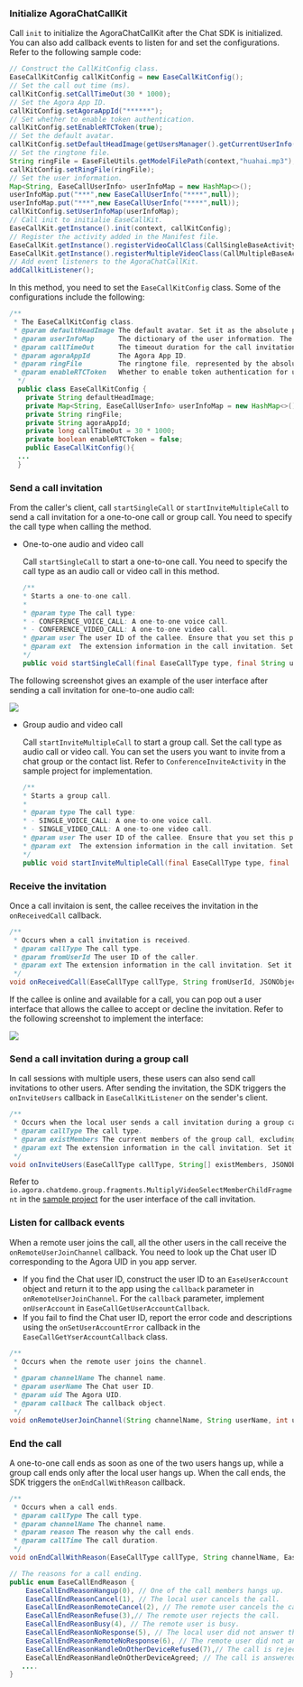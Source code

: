 <PlatformWrapper platform="android">

### Initialize AgoraChatCallKit

Call `init` to initialize the AgoraChatCallKit after the Chat SDK is initialized. You can also add callback events to listen for and set the configurations. Refer to the following sample code:


```java
// Construct the CallKitConfig class.
EaseCallKitConfig callKitConfig = new EaseCallKitConfig();
// Set the call out time (ms).
callKitConfig.setCallTimeOut(30 * 1000);
// Set the Agora App ID.
callKitConfig.setAgoraAppId("******");
// Set whether to enable token authentication.
callKitConfig.setEnableRTCToken(true);
// Set the default avatar.   
callKitConfig.setDefaultHeadImage(getUsersManager().getCurrentUserInfo().getAvatar());
// Set the ringtone file.   
String ringFile = EaseFileUtils.getModelFilePath(context,"huahai.mp3");
callKitConfig.setRingFile(ringFile);
// Set the user information.
Map<String, EaseCallUserInfo> userInfoMap = new HashMap<>();
userInfoMap.put("***",new EaseCallUserInfo("****",null));
userInfoMap.put("***",new EaseCallUserInfo("****",null));
callKitConfig.setUserInfoMap(userInfoMap);
// Call init to initialie EaseCallKit.
EaseCallKit.getInstance().init(context, callKitConfig);
// Register the activity added in the Manifest file.
EaseCallKit.getInstance().registerVideoCallClass(CallSingleBaseActivity.class);
EaseCallKit.getInstance().registerMultipleVideoClass(CallMultipleBaseActivity.class);
// Add event listeners to the AgoraChatCallKit.
addCallkitListener();
```

In this method, you need to set the `EaseCallKitConfig` class. Some of the configurations include the following:

```java
/**
 * The EaseCallKitConfig class. 
 * @param defaultHeadImage The default avatar. Set it as the absolute path of a local file or a URL.
 * @param userInfoMap      The dictionary of the user information. The data format is key-value pairs, where key represents the user ID and value is EaseCallUserInfo.
 * @param callTimeOut      The timeout duration for the call invitation, in miliseconds. The default value is 30 seconds.
 * @param agoraAppId       The Agora App ID.
 * @param ringFile         The ringtone file, represented by the absolute path of a local file.  
 * @param enableRTCToken   Whether to enable token authentication for using the <Vg k="VSDK" /> service. If you enabled token authentication in Agora Console, set this parameter as true. The default value is false. 
  */
  public class EaseCallKitConfig {
    private String defaultHeadImage;
    private Map<String, EaseCallUserInfo> userInfoMap = new HashMap<>();
    private String ringFile;
    private String agoraAppId;
    private long callTimeOut = 30 * 1000;
    private boolean enableRTCToken = false;
   	public EaseCallKitConfig(){
  ...
  }
```

### Send a call invitation

From the caller's client, call `startSingleCall` or `startInviteMultipleCall` to send a call invitation for a one-to-one call or group call. You need to specify the call type when calling the method.

- One-to-one audio and video call

  Call `startSingleCall` to start a one-to-one call. You need to specify the call type as an audio call or video call in this method.

    ```java
    /**
    * Starts a one-to-one call.
    * 
    * @param type The call type:
    * - CONFERENCE_VOICE_CALL: A one-to-one voice call.
    * - CONFERENCE_VIDEO_CALL: A one-to-one video call.
    * @param user The user ID of the callee. Ensure that you set this parameter.
    * @param ext  The extension information in the call invitation. Set it as null if you do not need this information.
    */
    public void startSingleCall(final EaseCallType type, final String user, final Map<String, Object> ext){}
    ```

The following screenshot gives an example of the user interface after sending a call invitation for one-to-one audio call:

<img src="https://web-cdn.agora.io/docs-files/1655258438574" />

- Group audio and video call

  Call `startInviteMultipleCall` to start a group call. Set the call type as audio call or video call. You can set the users you want to invite from a chat group or the contact list. Refer to `ConferenceInviteActivity` in the sample project for implementation.

    ```java
    /**
    * Starts a group call.
    * 
    * @param type The call type:
    * - SINGLE_VOICE_CALL: A one-to-one voice call.
    * - SINGLE_VIDEO_CALL: A one-to-one video call.
    * @param user The user ID of the callee. Ensure that you set this parameter.
    * @param ext  The extension information in the call invitation. Set it as null if you do not need this information.
    */
    public void startInviteMultipleCall(final EaseCallType type, final String[] users, final Map<String, Object> ext) {}
    ```

### Receive the invitation

Once a call invitaion is sent, the callee receives the invitation in the `onReceivedCall` callback.

```java
/**
 * Occurs when a call invitation is received.
 * @param callType The call type.
 * @param fromUserId The user ID of the caller.
 * @param ext The extension information in the call invitation. Set it as null if you do not need this information.
 */
void onReceivedCall(EaseCallType callType, String fromUserId, JSONObject ext);
```

If the callee is online and available for a call, you can pop out a user interface that allows the callee to accept or decline the invitation. Refer to the following screenshot to implement the interface:

<img src="https://web-cdn.agora.io/docs-files/1655258456953" />


### Send a call invitation during a group call

In call sessions with multiple users, these users can also send call invitations to other users. After sending the invitation, the SDK triggers the `onInviteUsers` callback in `EaseCallKitListener` on the sender's client.

```java
/**
 * Occurs when the local user sends a call invitation during a group call.
 * @param callType The call type.
 * @param existMembers The current members of the group call, excluding the local user.
 * @param ext The extension information in the call invitation. Set it as null if you do not need this information.
 */
void onInviteUsers(EaseCallType callType, String[] existMembers, JSONObject ext);
```

Refer to `io.agora.chatdemo.group.fragments.MultiplyVideoSelectMemberChildFragment` in the [sample project](https://github.com/AgoraIO-Usecase/AgoraChat-android) for the user interface of the call invitation.

### Listen for callback events

When a remote user joins the call, all the other users in the call receive the `onRemoteUserJoinChannel` callback. You need to look up the Chat user ID corresponding to the Agora UID in you app server.
- If you find the Chat user ID, construct the user ID to an `EaseUserAccount` object and return it to the app using the `callback` parameter in `onRemoteUserJoinChannel`. For the `callback` parameter, implement `onUserAccount` in `EaseCallGetUserAccountCallback`.
- If you fail to find the Chat user ID, report the error code and descriptions using the `onSetUserAccountError` callback in the `EaseCallGetYserAccountCallback` class.

```java
/**
 * Occurs when the remote user joins the channel.
 * 
 * @param channelName The channel name.
 * @param userName The Chat user ID.
 * @param uid The Agora UID.
 * @param callback The callback object.
 */
void onRemoteUserJoinChannel(String channelName, String userName, int uid, EaseCallGetUserAccountCallback callback);
```

### End the call

A one-to-one call ends as soon as one of the two users hangs up, while a group call ends only after the local user hangs up. When the call ends, the SDK triggers the `onEndCallWithReason` callback.

```java
/**
 * Occurs when a call ends.
 * @param callType The call type.
 * @param channelName The channel name.
 * @param reason The reason why the call ends.
 * @param callTime The call duration.
 */
void onEndCallWithReason(EaseCallType callType, String channelName, EaseCallEndReason reason, long callTime);

// The reasons for a call ending. 
public enum EaseCallEndReason {
    EaseCallEndReasonHangup(0), // One of the call members hangs up.
    EaseCallEndReasonCancel(1), // The local user cancels the call. 
    EaseCallEndReasonRemoteCancel(2), // The remote user cancels the call.
    EaseCallEndReasonRefuse(3),// The remote user rejects the call.
    EaseCallEndReasonBusy(4), // The remote user is busy.
    EaseCallEndReasonNoResponse(5), // The local user did not answer the phone.
    EaseCallEndReasonRemoteNoResponse(6), // The remote user did not answer the phone.
    EaseCallEndReasonHandleOnOtherDeviceRefused(7),// The call is rejected on another device.
    EaseCallEndReasonHandleOnOtherDeviceAgreed; // The call is answered on another device.
   ....
}
```

</PlatformWrapper>
